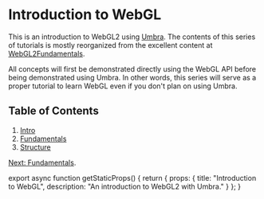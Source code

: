 
# Introduction to WebGL
This is an introduction to WebGL2 using [Umbra](https://github.com/Lakuna/Umbra).
The contents of this series of tutorials is mostly reorganized from the excellent content at [WebGL2Fundamentals](https://webgl2fundamentals.org).

All concepts will first be demonstrated directly using the WebGL API before being demonstrated using Umbra.
In other words, this series will serve as a proper tutorial to learn WebGL even if you don't plan on using Umbra.

## Table of Contents
1. [Intro](/webgl)
2. [Fundamentals](/webgl/fundamentals)
3. [Structure](/webgl/structure)

[Next: Fundamentals](/webgl/fundamentals).


export async function getStaticProps() {
  return {
    props: {
      title: "Introduction to WebGL",
      description: "An introduction to WebGL2 with Umbra."
    }
  };
}
